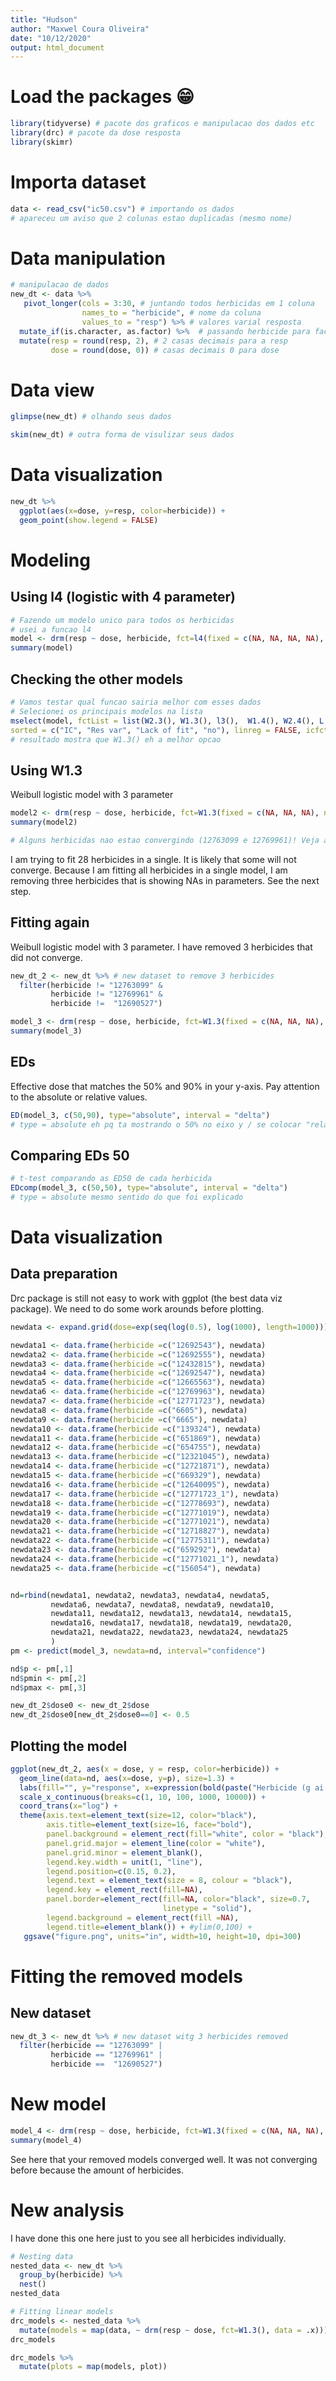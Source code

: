 ```yaml
---
title: "Hudson"
author: "Maxwel Coura Oliveira"
date: "10/12/2020"
output: html_document
---
```


# Load the packages 😁

```r
library(tidyverse) # pacote dos graficos e manipulacao dos dados etc
library(drc) # pacote da dose resposta
library(skimr)
```

# Importa dataset

```r
data <- read_csv("ic50.csv") # importando os dados
# apareceu um aviso que 2 colunas estao duplicadas (mesmo nome)
```

# Data manipulation

```r
# manipulacao de dados
new_dt <- data %>% 
   pivot_longer(cols = 3:30, # juntando todos herbicidas em 1 coluna
                names_to = "herbicide", # nome da coluna
                values_to = "resp") %>% # valores varial resposta
  mutate_if(is.character, as.factor) %>%  # passando herbicide para factor
  mutate(resp = round(resp, 2), # 2 casas decimais para a resp
         dose = round(dose, 0)) # casas decimais 0 para dose
```

# Data view

```r
glimpse(new_dt) # olhando seus dados
```

```r
skim(new_dt) # outra forma de visulizar seus dados
```

# Data visualization

```r
new_dt %>% 
  ggplot(aes(x=dose, y=resp, color=herbicide)) + 
  geom_point(show.legend = FALSE)
```

# Modeling

## Using l4 (logistic with 4 parameter)

```r
# Fazendo um modelo unico para todos os herbicidas
# usei a funcao l4
model <- drm(resp ~ dose, herbicide, fct=l4(fixed = c(NA, NA, NA, NA), names = c("slope", "lower", "upper", "ed50")), data = new_dt)
summary(model)
```

## Checking the other models

```r
# Vamos testar qual funcao sairia melhor com esses dados
# Selecionei os principais modelos na lista
mselect(model, fctList = list(W2.3(), W1.3(), l3(),  W1.4(), W2.4(), L.4(), LL.4()), nested = FALSE,
sorted = c("IC", "Res var", "Lack of fit", "no"), linreg = FALSE, icfct = AIC)
# resultado mostra que W1.3() eh a melhor opcao
```

## Using W1.3

Weibull logistic model with 3 parameter

```r
model2 <- drm(resp ~ dose, herbicide, fct=W1.3(fixed = c(NA, NA, NA), names = c("slope", "upper", "ed50")), data = new_dt)
summary(model2)

# Alguns herbicidas nao estao convergindo (12763099 e 12769961)! Veja a quantidade de parametros com NAs. 
```

I am trying to fit 28 herbicides in a single. It is likely that some will not converge. Because I am fitting all herbicides in a single model, I am removing three herbicides that is showing NAs in parameters. See the next step.

## Fitting again

Weibull logistic model with 3 parameter. I have removed 3 herbicides that did not converge.

```r
new_dt_2 <- new_dt %>% # new dataset to remove 3 herbicides
  filter(herbicide != "12763099" &
         herbicide != "12769961" &
         herbicide !=  "12690527")

model_3 <- drm(resp ~ dose, herbicide, fct=W1.3(fixed = c(NA, NA, NA), names = c("slope", "upper", "ed50")), data = new_dt_2)
summary(model_3)
```

## EDs

Effective dose that matches the 50% and 90% in your y-axis. Pay attention to the absolute or relative values.

```r
ED(model_3, c(50,90), type="absolute", interval = "delta")
# type = absolute eh pq ta mostrando o 50% no eixo y / se colocar "relative" vai mostrar relativo ao upper limit de cada herbicida
```

## Comparing EDs 50

```r
# t-test comparando as ED50 de cada herbicida
EDcomp(model_3, c(50,50), type="absolute", interval = "delta")
# type = absolute mesmo sentido do que foi explicado
```

# Data visualization

## Data preparation

Drc package is still not easy to work with ggplot (the best data viz package). We need to do some work arounds before plotting.

```r
newdata <- expand.grid(dose=exp(seq(log(0.5), log(1000), length=1000)))

newdata1 <- data.frame(herbicide =c("12692543"), newdata)
newdata2 <- data.frame(herbicide =c("12692555"), newdata)
newdata3 <- data.frame(herbicide =c("12432815"), newdata)
newdata4 <- data.frame(herbicide =c("12692547"), newdata)
newdata5 <- data.frame(herbicide =c("12665563"), newdata)
newdata6 <- data.frame(herbicide =c("12769963"), newdata)
newdata7 <- data.frame(herbicide =c("12771723"), newdata)
newdata8 <- data.frame(herbicide =c("6605"), newdata)
newdata9 <- data.frame(herbicide =c("6665"), newdata)
newdata10 <- data.frame(herbicide =c("139324"), newdata)
newdata11 <- data.frame(herbicide =c("651869"), newdata)
newdata12 <- data.frame(herbicide =c("654755"), newdata)
newdata13 <- data.frame(herbicide =c("12321045"), newdata)
newdata14 <- data.frame(herbicide =c("12721871"), newdata)
newdata15 <- data.frame(herbicide =c("669329"), newdata)
newdata16 <- data.frame(herbicide =c("12640095"), newdata)
newdata17 <- data.frame(herbicide =c("12771723_1"), newdata)
newdata18 <- data.frame(herbicide =c("12778693"), newdata)
newdata19 <- data.frame(herbicide =c("12771019"), newdata)
newdata20 <- data.frame(herbicide =c("12771021"), newdata)
newdata21 <- data.frame(herbicide =c("12718827"), newdata)
newdata22 <- data.frame(herbicide =c("12775311"), newdata)
newdata23 <- data.frame(herbicide =c("659292"), newdata)
newdata24 <- data.frame(herbicide =c("12771021_1"), newdata)
newdata25 <- data.frame(herbicide =c("156054"), newdata)


nd=rbind(newdata1, newdata2, newdata3, newdata4, newdata5, 
         newdata6, newdata7, newdata8, newdata9, newdata10,
         newdata11, newdata12, newdata13, newdata14, newdata15,
         newdata16, newdata17, newdata18, newdata19, newdata20,
         newdata21, newdata22, newdata23, newdata24, newdata25
         )
pm <- predict(model_3, newdata=nd, interval="confidence")

nd$p <- pm[,1] 
nd$pmin <- pm[,2] 
nd$pmax <- pm[,3] 

new_dt_2$dose0 <- new_dt_2$dose
new_dt_2$dose0[new_dt_2$dose0==0] <- 0.5
```

## Plotting the model

```r
ggplot(new_dt_2, aes(x = dose, y = resp, color=herbicide)) +    
  geom_line(data=nd, aes(x=dose, y=p), size=1.3) +
  labs(fill="", y="response", x=expression(bold(paste("Herbicide (g ai ha "^"-1",")")))) +
  scale_x_continuous(breaks=c(1, 10, 100, 1000, 10000)) + 
  coord_trans(x="log") +
  theme(axis.text=element_text(size=12, color="black"), 
        axis.title=element_text(size=16, face="bold"), 
        panel.background = element_rect(fill="white", color = "black"), 
        panel.grid.major = element_line(color = "white"), 
        panel.grid.minor = element_blank(),
        legend.key.width = unit(1, "line"),
        legend.position=c(0.15, 0.2), 
        legend.text = element_text(size = 8, colour = "black"), 
        legend.key = element_rect(fill=NA),           
        panel.border=element_rect(fill=NA, color="black", size=0.7, 
                                  linetype = "solid"), 
        legend.background = element_rect(fill =NA),      
        legend.title=element_blank()) + #ylim(0,100) +
   ggsave("figure.png", units="in", width=10, height=10, dpi=300)
```

# Fitting the removed models

## New dataset

```r
new_dt_3 <- new_dt %>% # new dataset witg 3 herbicides removed
  filter(herbicide == "12763099" |
         herbicide == "12769961" |
         herbicide ==  "12690527")
```

# New model

```r
model_4 <- drm(resp ~ dose, herbicide, fct=W1.3(fixed = c(NA, NA, NA), names = c("slope", "upper", "ed50")), data = new_dt_2)
summary(model_4)
```

See here that your removed models converged well. It was not converging before because the amount of herbicides.

# New analysis

I have done this one here just to you see all herbicides individually.

```r
# Nesting data
nested_data <- new_dt %>% 
  group_by(herbicide) %>% 
  nest()
nested_data
```

```r
# Fitting linear models
drc_models <- nested_data %>% 
  mutate(models = map(data, ~ drm(resp ~ dose, fct=W1.3(), data = .x)))
drc_models
```

```r
drc_models %>% 
  mutate(plots = map(models, plot))
```
